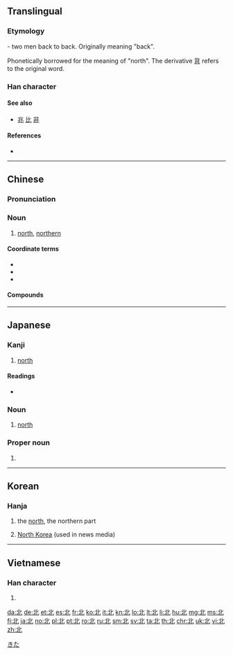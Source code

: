 ==Translingual==
<!--{{stroke order|strokes=5}}

no such file on Commons, leave commented out until one does-->

===Etymology===
{{Han etyl}}
{{liushu|ic}} - two men back to back. Originally meaning "back".

Phonetically borrowed for the meaning of "north". The derivative [[背]] refers to the original word.

===Han character===
{{Han char|rn=21|rad=匕|as=03|sn=5|four=11110|canj=LMP|ids=}}

====See also====
* [[兆]] [[比]] [[非]] <!-- visually similar -->

====References====
{{stroke order|type=jbw}}
* {{Han ref|kx=0152.250|dkj=02574|dj=0342.060|hdz=10262.040|uh=5317|ud=21271|bh=A55F|bd=42335}}

----

==Chinese==
{{zh-forms}}

===Pronunciation===
{{zh-pron
|m=běi
|ma=y
|c=bak1
|h=pfs=pet
|mn=pak/pok
|mn_note=''pok'' - literary
|w=4poq
|mc=y
|oc=y
|cat=n}}

===Noun===
{{zh-noun}}

# [[north]], [[northern]]

====Coordinate terms====
* {{zh-l|東/东}}
* {{zh-l|西}}
* {{zh-l|南}}

====Compounds====
{{der3|title=Compounds
| {{zh-l|北半球}}
| {{zh-l|北邊}}, {{zh-l|北邊兒}}
| {{zh-l|北部}}
| {{zh-l|北辰}}
| {{zh-l|北斗星}}
| {{zh-l|北豆腐}}
| {{zh-l|北伐戰爭}}
| {{zh-l|北方}}
| {{zh-l|北方話}}
| {{zh-l|北瓜}}
| {{zh-l|北國}}
| {{zh-l|北寒帶}}
| {{zh-l|北回歸線}}
| {{zh-l|北貨}}
| {{zh-l|北極}}
| {{zh-l|北極光}}
| {{zh-l|北極狐}}
| {{zh-l|北極圈}}
| {{zh-l|北極星}}
| {{zh-l|北極熊}}
| {{zh-l|北郊}}
| {{zh-l|北京}}
| {{zh-l|北京時間}}
| {{zh-l|北京猿人}}
| {{zh-l|北路梆子}}
| {{zh-l|北冕座}}
| {{zh-l|北面}}, {{zh-l|北面兒}}
| {{zh-l|北歐}}
| {{zh-l|北曲}}
| {{zh-l|北上}}
| {{zh-l|北天極}}
| {{zh-l|北緯}}
| {{zh-l|北溫帶}}
| {{zh-l|北洋}}
}}

{{zh-cat|Beginning|Compass points}}

----

==Japanese==

===Kanji===
{{ja-kanji|grade=2|rs=匕03}}

# [[north]]

====Readings====
* {{ja-readings
|goon=[[ほく]] (hoku)
|kanon=[[ほく]] (hoku)
|on=[[はい]] (hai)
|kun=[[きた]] (kita), [[にげる]] (nigeru)}}

{{ja-kanjitab|きた|yomi=k}}

===Noun===
{{ja-noun|きた}}

# [[north]]

===Proper noun===
{{ja-pos|きた|proper}}

# {{surname|lang=ja|sort=きた}}

[[Category:1000 Japanese basic words|きた]]

----

==Korean==

===Hanja===
{{ko-hanja|hangeul=[[북]], [[배]]|rv=buk, bae|mr=puk, pae|y=pwuk, pay|eumhun=[[북녘]], [[달아나다]]|ehrv=bungnyeok, dalanada|ehmr=pungnyŏk, talanada|ehy=puknyekh, tal.anata}}

# the [[north]], the northern part
# {{lb|ko|figuratively}} [[North Korea]] (used in news media)

----

==Vietnamese==

===Han character===
{{vi-hantu|[[bắc]], [[bác]], [[bấc]], [[bậc]], [[bước]]|rs=匕03}}

# {{defn|lang=vi|sort=匕03}}

[[da:北]]
[[de:北]]
[[et:北]]
[[es:北]]
[[fr:北]]
[[ko:北]]
[[it:北]]
[[kn:北]]
[[lo:北]]
[[lt:北]]
[[li:北]]
[[hu:北]]
[[mg:北]]
[[ms:北]]
[[fj:北]]
[[ja:北]]
[[no:北]]
[[pl:北]]
[[pt:北]]
[[ro:北]]
[[ru:北]]
[[sm:北]]
[[sv:北]]
[[ta:北]]
[[th:北]]
[[chr:北]]
[[uk:北]]
[[vi:北]]
[[zh:北]]